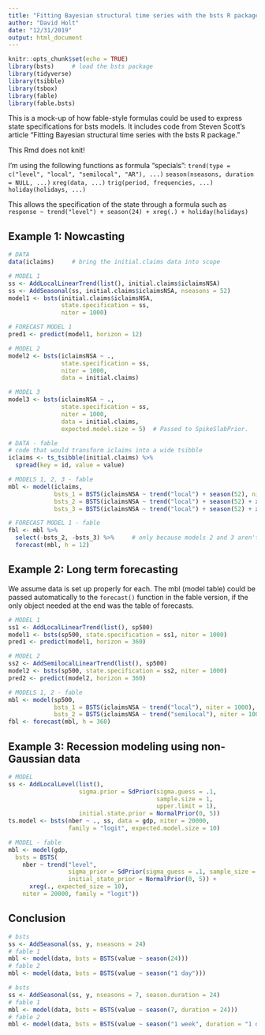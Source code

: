 ```yaml
---
title: "Fitting Bayesian structural time series with the bsts R package"
author: "David Holt"
date: "12/31/2019"
output: html_document
---
```


```r
knitr::opts_chunk$set(echo = TRUE)
library(bsts)     # load the bsts package
library(tidyverse)
library(tsibble)
library(tsbox)
library(fable)
library(fable.bsts)
```

This is a mock-up of how fable-style formulas could be used to express state specifications for bsts models. It includes code from Steven Scott's article "Fitting Bayesian structural time series with the bsts R package."

This Rmd does not knit!

I'm using the following functions as formula "specials":
  `trend(type = c("level", "local", "semilocal", "AR"), ...)`
  `season(nseasons, duration = NULL, ...)`
  `xreg(data, ...)`
  `trig(period, frequencies, ...)`
  `holiday(holidays, ...)`
  
This allows the specification of the state through a formula such as
  `response ~ trend("level") + season(24) + xreg(.) + holiday(holidays)`


## Example 1: Nowcasting

```r
# DATA
data(iclaims)     # bring the initial.claims data into scope

# MODEL 1
ss <- AddLocalLinearTrend(list(), initial.claims$iclaimsNSA)
ss <- AddSeasonal(ss, initial.claims$iclaimsNSA, nseasons = 52)
model1 <- bsts(initial.claims$iclaimsNSA,
               state.specification = ss,
               niter = 1000)

# FORECAST MODEL 1
pred1 <- predict(model1, horizon = 12)

# MODEL 2
model2 <- bsts(iclaimsNSA ~ .,
               state.specification = ss,
               niter = 1000,
               data = initial.claims)

# MODEL 3
model3 <- bsts(iclaimsNSA ~ .,
               state.specification = ss,
               niter = 1000,
               data = initial.claims,
               expected.model.size = 5)  # Passed to SpikeSlabPrior.

# DATA - fable
# code that would transform iclaims into a wide tsibble
iclaims <- ts_tsibble(initial.claims) %>% 
  spread(key = id, value = value)

# MODELS 1, 2, 3 - fable
mbl <- model(iclaims,
             bsts_1 = BSTS(iclaimsNSA ~ trend("local") + season(52), niter = 1000),
             bsts_2 = BSTS(iclaimsNSA ~ trend("local") + season(52) + xreg(.)),
             bsts_3 = BSTS(iclaimsNSA ~ trend("local") + season(52) + xreg(., expected_size = 5)))

# FORECAST MODEL 1 - fable
fbl <- mbl %>%
  select(-bsts_2, -bsts_3) %>%     # only because models 2 and 3 aren't modeled in the article
  forecast(mbl, h = 12)
```

## Example 2: Long term forecasting

We assume data is set up properly for each. The mbl (model table) could be passed automatically to the `forecast()` function in the fable version, if the only object needed at the end was the table of forecasts.

```r
# MODEL 1 
ss1 <- AddLocalLinearTrend(list(), sp500)
model1 <- bsts(sp500, state.specification = ss1, niter = 1000)
pred1 <- predict(model1, horizon = 360)

# MODEL 2
ss2 <- AddSemilocalLinearTrend(list(), sp500)
model2 <- bsts(sp500, state.specification = ss2, niter = 1000)
pred2 <- predict(model2, horizon = 360)

# MODELS 1, 2 - fable
mbl <- model(sp500,
             bsts_1 = BSTS(iclaimsNSA ~ trend("local"), niter = 1000),
             bsts_2 = BSTS(iclaimsNSA ~ trend("semilocal"), niter = 1000))
fbl <- forecast(mbl, h = 360)
```

## Example 3: Recession modeling using non-Gaussian data

```r
# MODEL
ss <- AddLocalLevel(list(),
                    sigma.prior = SdPrior(sigma.guess = .1,
                                          sample.size = 1,
                                          upper.limit = 1),
                    initial.state.prior = NormalPrior(0, 5))
ts.model <- bsts(nber ~ ., ss, data = gdp, niter = 20000,
                 family = "logit", expected.model.size = 10)

# MODEL - fable
mbl <- model(gdp,
  bsts = BSTS(
    nber ~ trend("level",
                 sigma_prior = SdPrior(sigma_guess = .1, sample_size = 1, upper_limmit = 1),
                 initial_state_prior = NormalPrior(0, 5)) + 
      xreg(., expected_size = 10), 
    niter = 20000, family = "logit"))
```

## Conclusion

```r
# bsts
ss <- AddSeasonal(ss, y, nseasons = 24)
# fable 1
mbl <- model(data, bsts = BSTS(value ~ season(24)))
# fable 2
mbl <- model(data, bsts = BSTS(value ~ season("1 day")))

# bsts
ss <- AddSeasonal(ss, y, nseasons = 7, season.duration = 24)
# fable 1
mbl <- model(data, bsts = BSTS(value ~ season(7, duration = 24)))
# fable 2
mbl <- model(data, bsts = BSTS(value ~ season("1 week", duration = "1 day")))
```
